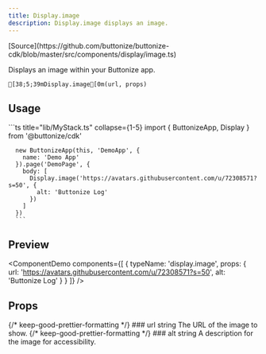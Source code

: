 ```yaml
---
title: Display.image
description: Display.image displays an image.
---
```




<FrameworkSelect>
	<FrameworkContent>
		<Fragment slot="cdk">
			[Source](https://github.com/buttonize/buttonize-cdk/blob/master/src/components/display/image.ts)
		</Fragment>
	</FrameworkContent>
</FrameworkSelect>

Displays an image within your Buttonize app.

```ansi frame="none"
[38;5;39mDisplay.image[0m(url, props)
```

## Usage

<FrameworkContent>
   <Fragment slot="cdk">
      ```ts title="lib/MyStack.ts" collapse={1-5}
      import { ButtonizeApp, Display } from '@buttonize/cdk'

      new ButtonizeApp(this, 'DemoApp', {
        name: 'Demo App'
      }).page('DemoPage', {
        body: [
          Display.image('https://avatars.githubusercontent.com/u/72308571?s=50', {
            alt: 'Buttonize Log'
          })
        ]
      })
      ```

   </Fragment>
</FrameworkContent>

## Preview

<ComponentDemo
	components={[
		{
			typeName: 'display.image',
			props: {
				url: 'https://avatars.githubusercontent.com/u/72308571?s=50',
				alt: 'Buttonize Log'
			}
		}
	]}
/>

## Props

<FrameworkContent>
	<Fragment slot="cdk">
		<PropDescription>
			<Fragment slot="title">
				{/* keep-good-prettier-formatting */}
				### url
			</Fragment>
			<PropMarker slot="markers" type="required" />
			<Fragment slot="type">string</Fragment>
			<Fragment slot="description">The URL of the image to show.</Fragment>
		</PropDescription>
		<PropDescription>
			<Fragment slot="title">
				{/* keep-good-prettier-formatting */}
				### alt
			</Fragment>
			<PropMarker slot="markers" type="optional" />
			<Fragment slot="type">string</Fragment>
			<Fragment slot="description">
				A description for the image for accessibility.
			</Fragment>
		</PropDescription>
		<SpacingProps />
	</Fragment>
</FrameworkContent>
